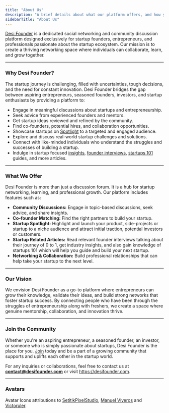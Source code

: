 ```yaml
---
title: "About Us"
description: "A brief details about what our platform offers, and how you can leverage it to Build, Connect, and Scale your startup, all in one place."
sidebarTitle: "About Us"
---
```


[Desi Founder](https://desifounder.com) is a dedicated social networking and community discussion platform designed exclusively for startup founders, entrepreneurs, and professionals passionate about the startup ecosystem. Our mission is to create a thriving networking space where individuals can collaborate, learn, and grow together.

---

### **Why Desi Founder?**

The startup journey is challenging, filled with uncertainties, tough decisions, and the need for constant innovation. Desi Founder bridges the gap between aspiring entrepreneurs, seasoned founders, investors, and startup enthusiasts by providing a platform to:

- Engage in meaningful discussions about startups and entrepreneurship.
- Seek advice from experienced founders and mentors.
- Get startup ideas reviewed and refined by the community.
- Find co-founders, potential hires, and collaboration opportunities.
- Showcase startups on [Spotlight](https://desifounder.com/spotlight) to a targeted and engaged audience.
- Explore and discuss real-world startup challenges and solutions.
- Connect with like-minded individuals who understand the struggles and successes of building a startup.
- Indulge in startup focused [insights](https://desifounder.com/articles/categories/insights), [founder interviews](https://desifounder.com/articles/categories/founder_interviews), [startups 101](https://desifounder.com/articles/categories/startups-101) guides, and more articles.

---

### **What We Offer**

Desi Founder is more than just a discussion forum. It is a hub for startup networking, learning, and professional growth. Our platform includes features such as:

- **Community Discussions:** Engage in topic-based discussions, seek advice, and share insights.
- **Co-founder Matching:** Find the right partners to build your startup.
- **Startup Spotlight:** Highlight and launch your product, side-projects or startup to a niche audience and attract initial traction, potential investors or customers.
- **Startup Related Articles:** Read relevant founder interviews talking about their journey of 0 to 1, get industry insights, and also gain knowledge of startups 101 which will help you guide and build your next startup.
- **Networking & Collaboration:** Build professional relationships that can help take your startup to the next level.

---

### **Our Vision**

We envision Desi Founder as a go-to platform where entrepreneurs can grow their knowledge, validate their ideas, and build strong networks that foster startup success. By connecting people who have been through the struggles of entrepreneurship along with freshers, we create a space where genuine mentorship, collaboration, and innovation thrive.

---

### **Join the Community**

Whether you're an aspiring entrepreneur, a seasoned founder, an investor, or someone who is simply passionate about startups, Desi Founder is the place for you. [Join](https://desifounder.com/signup) today and be a part of a growing community that supports and uplifts each other in the startup world.

For any inquiries or collaborations, feel free to contact us at [**<u>contact@desifounder.com</u>**](mailto:contact@desifounder.com) or visit [<u>https://desifounder.com</u>](https://desifounder.com).

---

### **Avatars**

Avatar Icons attributions to [<u>SetitikPixelStudio</u>](https://www.flaticon.com/authors/setitikpixelstudio), [<u>Manuel Viveros</u>](https://www.flaticon.com/authors/manuel-viveros) and [<u>Victoruler</u>](https://www.flaticon.com/authors/victoruler).